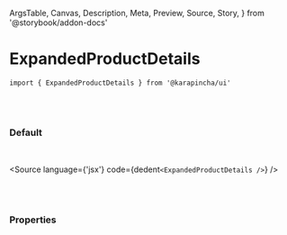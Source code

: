   ArgsTable,
  Canvas,
  Description,
  Meta,
  Preview,
  Source,
  Story,
} from '@storybook/addon-docs'


<Meta title='01. Atoms / ExpandedProductDetails' component={ExpandedProductDetails} />

# ExpandedProductDetails

`import { ExpandedProductDetails } from '@karapincha/ui'`

<br />
<br />

### Default

<br />

<Story name='Default'>
  <div className='doc-story__preview' style={{ zoom: '100%' }}>
    <div className='flex items-center gap-4'>
      <ExpandedProductDetails />
    </div>
  </div>
</Story>

<Source language={'jsx'} code={dedent`<ExpandedProductDetails />`} />

<br />
<br />

### Properties

<ArgsTable of={ExpandedProductDetails} />
